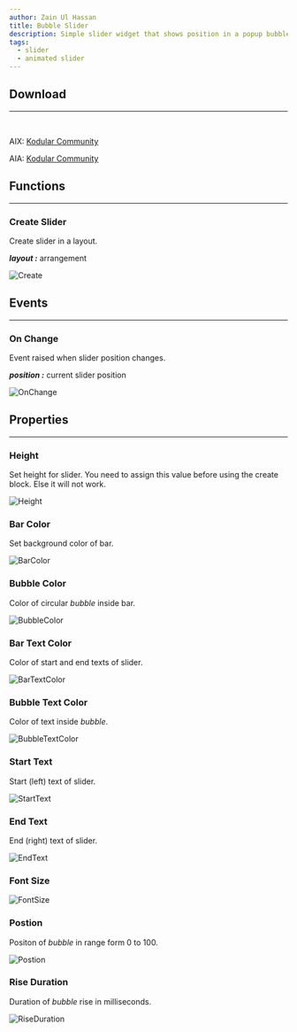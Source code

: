 ```yaml
---
author: Zain Ul Hassan
title: Bubble Slider
description: Simple slider widget that shows position in a popup bubble with smooth animation
tags:
  - slider
  - animated slider
---
```


## Download

---

<br />

AIX: [Kodular Community](https://community.kodular.io/t/bubble-slider-a-slider-widget-with-a-popup-bubble-displaying-the-precise-value-selected/132204)

AIA: [Kodular Community](https://community.kodular.io/t/bubble-slider-a-slider-widget-with-a-popup-bubble-displaying-the-precise-value-selected/132204)

## Functions

---

### Create Slider

Create slider in a layout.

**_layout :_** arrangement

![Create](./img/create.png)

## Events

---

### On Change

Event raised when slider position changes.

**_position :_** current slider position

![OnChange](./img/on_change.png)

## Properties

---

### Height

Set height for slider. You need to assign this value before using the create block. Else it will not work.

![Height](./img/height.png)

### Bar Color

Set background color of bar.

![BarColor](./img/bar_color.png)

### Bubble Color

Color of circular _bubble_ inside bar.

![BubbleColor](./img/bubble_color.png)

### Bar Text Color

Color of start and end texts of slider.

![BarTextColor](./img/bar_text_color.png)

### Bubble Text Color

Color of text inside _bubble_.

![BubbleTextColor](./img/bubble_text_color.png)

### Start Text

Start (left) text of slider.

![StartText](./img/start_text.png)

### End Text

End (right) text of slider.

![EndText](./img/end_text.png)

### Font Size

![FontSize](./img/font_size.png)

### Postion

Positon of _bubble_ in range form 0 to 100.

![Postion](./img/position.png)

### Rise Duration

Duration of _bubble_ rise in milliseconds.

![RiseDuration](./img/rise_duration.png)
